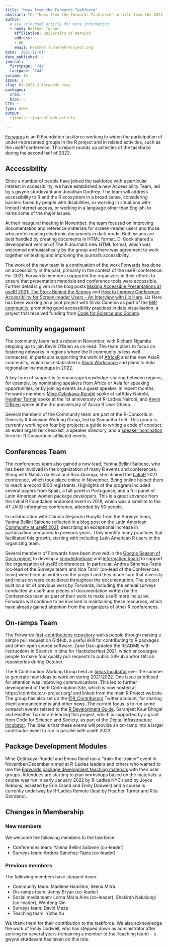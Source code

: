 ```yaml
---
title: "News from the Forwards Taskforce"
abstract: The "News from the Forwards Taskforce" article from the 2021-2 issue.
author:  
  # see ?rjournal_article for more information
  - name: Heather Turner
    affiliation: University of Warwick
    address: 
    - UK
    email: Heather.Turner@R-Project.org
date: '2021-12-01'
date_published: ~
journal:
  firstpage: '742'
  lastpage: '744'
volume: 13
issue: 2
slug: RJ-2021-2-forwards-news
packages:
  cran: ~
  bioc: ~
CTV: ~
type: news
output: 
  rjtools::rjournal_web_article

---
```


[Forwards](https://forwards.github.io/) is an R Foundation taskforce working to widen the participation of under-represented groups in the R project and in related activities, such as the *useR!* conference. This report rounds up activities of the taskforce during the second half of 2022.

## Accessibility

[//]: # (copy-editor: "s gwynn sturdevant" is the correct name and should not be edited)

Since a number of people have joined the taskforce with a particular interest in accessibility, we have established a new Accessibility Team, led by s gwynn sturdevant and Jonathan Godfrey. The team will address accessibility to R and the R ecosystem in a broad sense, considering barriers faced by people with disabilities, or working in situations with limited internet access, or working in a language other than English, to name some of the major issues.

At their inaugural meeting in November, the team focused on improving documentation and reference materials for screen-reader users and those who prefer reading electronic documents in dark mode. Both issues are best handled by creating documents in HTML format. Di Cook shared a development version of The R Journal's new HTML format, which was welcomed enthusiastically by the group and there was agreement to work together on testing and improving the journal's accessibility.

The work of the new team is a continuation of the work Forwards has done on accessibility in the past, primarily in the context of the useR! conference. For 2021, Forwards members supported the organizers in their efforts to ensure that presentation materials and conference tools were accessible. Further detail is given in the blog posts [Making Accessible Presentations at useR! 2021: The Story Behind the Scenes](https://user2021.r-project.org/blog/2021/12/07/accessibility_awards_interview/) and [How to Improve Conference Accessibility for Screen-reader Users - An Interview with Liz Hare](https://user2021.r-project.org/blog/2021/11/04/accessibility_interview_liz_hare/). Liz Hare has been working on a joint project with Silvia Canelón as part of the [MiR community](https://mircommunity.com/), promoting good accessibility practices in data visualisation, a project that received funding from [Code for Science and Society](https://eventfund.codeforscience.org/announcing-the-new-cohort-of-event-fund-grantees/).

## Community engagement

The community team had a reboot in November, with Richard Ngamita stepping up to join Kevin O'Brien as co-lead. The team plans to focus on fostering networks in regions where the R community is less well connected, in particular supporting the work of [AfricaR](https://africa-r.org/) and the new AsiaR community, which has established a [Slack Workspace](https://bit.ly/join_asiaR_slack) and plans to hold regional online meetups in 2022. 

A key form of support is to encourage knowledge-sharing between regions, for example, by nominating speakers from Africa or Asia for speaking opportunities, or by joining events as a guest speaker. In recent months, Forwards members [Mine Çetinkaya-Rundel](https://twitter.com/minebocek/status/1434173671313190913) spoke at satRday Nairobi, [Heather Turner](https://twitter.com/HeathrTurnr/status/1459495802850746370) spoke at the 1st anniversary of R-Ladies Nairobi, and [Kevin O'Brien](https://twitter.com/RUsersGhana/status/1482079597214773248) spoke at the 3rd anniversary of Accra R User Ghana. 

Several members of the Community team are part of the R-Consortium Diversity & Inclusion Working Group, led by Samantha Toet. This group is currently working on four big projects: a guide to writing a code of conduct; an event organizer checklist; a speaker directory, and a [speaker nomination](https://www.r-consortium.org/blog/2021/07/14/r-consortium-diversity-inclusion-speaker-nomination) form for R Consortium-affiliated events.

## Conferences Team

The conferences team also gained a new lead, Yanina Bellini Saibene, who has been involved in the organization of many R events and conferences. Along with Natalia da Silva and Riva Quiroga, she chaired the [LatinR](https://latin-r.com/en) 2021 conference, which took place online in November. Being online helped them to reach a record 1000 registrants. Highlights of the program included several papers from Spain, a full panel in Portuguese, and a full panel of Latin American women package developers. This is a great advance from the initial R Foundation endorsed event in 2018, which was a satellite to the 47 JAIIO informatics conference, attended by 50 people. 

In collaboration with Claudia Alejandra Huaylla from the Surveys team, Yanina Bellini Saibene reflected in a blog post on [the Latin American Community at useR! 2021](https://user2021.r-project.org/blog/2021/11/26/latines_at_user/), describing an exceptional increase in participation compared to previous years. They identify many practices that facilitated this growth, starting with including Latin American R users in the organizing team.

Several members of Forwards have been involved in the [Google Season of Docs project](https://developers.google.com/season-of-docs/docs/participants) to develop a [knowledgebase](https://bit.ly/knowledgebase-rj) and [information board](https://bit.ly/3fA5r61) to support the organization of useR! conferences. In particular, Andrea Sánchez-Tapia (co-lead of the Surveys team) and Noa Tamir (co-lead of the Conferences team) were hired as writers on the project and they made sure that diversity and inclusion were considered throughout the documentation. The project built on a lot of previous work by Forwards, including the annual surveys conducted at useR! and pieces of documentation written by the Conferences team as part of their work to make useR! more inclusive. Forwards will continue to be involved in maintaining these resources, which have already gained attention from the organizers of other R conferences.

## On-ramps Team

The Forwards [first-contributions repository](https://github.com/forwards/first-contributions) walks people through making a simple pull request on GitHub, a useful skill for contributing to R packages and other open source software. Zane Dax updated the README with instructions in Spanish in time for Hacktoberfest 2021, which encourages people to make four quality pull requests to public GitHub and/or GitLab repositories during October.

The R Contribution Working Group held an [Ideas Incubator](https://github.com/r-devel/rcontribution/blob/main/ideas_incubator.md) over the summer to generate new ideas to work on during 2021/2022. One issue prioritised for attention was improving communications. This led to further development of the R Contribution Site, which is now hosted at https://contributor.r-project.org/ and linked from the main R Project website. The group has also set up the [\@R_Contributors](https://twitter.com/R_Contributors) Twitter account, for sharing event announcements and other news. The current focus is to run some outreach events related to the [R Development Guide ](https://contributor.r-project.org/rdevguide/). Saranjeet Kaur Bhogal and Heather Turner are leading this project, which is supported by a grant from Code for Science and Society, as part of the [Digital Infrastructure Incubator](https://incubator.codeforscience.org/cohort). The idea is that these events will provide an on-ramp into a larger contributor event to run in parallel with useR! 2022.

## Package Development Modules

Mine Çetinkaya-Rundel and Emma Rand ran a "train-the-trainer" event in November/December aimed at R-Ladies leaders and others who wanted to use the [Forwards package development teaching materials](https://github.com/forwards/workshops/tree/master/package-dev-modules) with their user groups. Attendees are starting to plan workshops based on the materials: a course was run in early January 2022 by R-Ladies NYC (lead by Joyce Robbins, assisted by Erin Grand and Emily Dodwell) and a course is currently underway by R-Ladies Remote (lead by Heather Turner and Rita Giordano). 

## Changes in Membership

### New members

We welcome the following members to the taskforce:

- Conferences team: Yanina Bellini Saibene (co-leader)
- Surveys team: Andrea Sánchez-Tapia (co-leader)

### Previous members

The following members have stepped down:

- Community team: Madlene Hamilton, Ileena Mitra
- On-ramps team: Jenny Bryan (co-leader)
- Social media team: Lorna Maria Aine (co-leader), Shakirah Nakalungi (co-leader), Wenfeng Qin
- Surveys team: David Meza
- Teaching team: Yizhe Xu

We thank them for their contribution to the taskforce. We also acknowledge the work of Emily Dodwell, who has stepped down as administrator after serving for several years (remaining a member of the Teaching team) -- s gwynn sturdevant has taken on this role.
